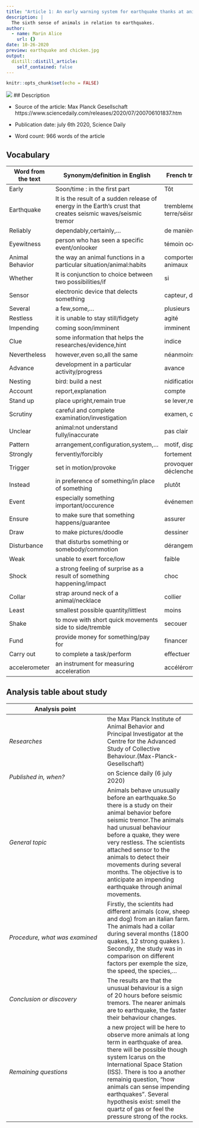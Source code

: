 ```yaml
---
title: "Article 1: An early warning system for earthquake thanks at animals"
description: |
  The sixth sense of animals in relation to earthquakes.
author:
  - name: Marin Alice
    url: {}
date: 10-26-2020
preview: earthquake and chicken.jpg
output:
  distill::distill_article:
    self_contained: false
---
```


```r
knitr::opts_chunk$set(echo = FALSE)
```


![](earthquake and chicken.jpg)
## Description 

* Source of the article: Max Planck Gesellschaft
https://www.sciencedaily.com/releases/2020/07/200706101837.htm 

* Publication date: july 6th 2020, Science Daily

* Word count: 966 words of the article

## Vocabulary

**Word from the text** | **Synonym/definition in English** | **French translation**
-----------------------|-----------------------------------|--------------------------
Early                  |Soon/time : in the first part      |Tôt                       
Earthquake             |It is the result of a sudden release of energy in the Earth's crust that creates seismic waves/seismic tremor                                       |tremblement de terre/séisme
Reliably               |dependably,certainly,...           | de manière fiable                         
Eyewitness             |person who has seen a specific event/onlooker   |témoin occulaire                      
Animal Behavior        |the way an animal functions in a particular situation/animal:habits                              |comportement des animaux
Whether                | It is conjunction to choice between two possibilities/if  |si                  
Sensor                 |electronic device that delects something  |capteur, détecteur
Several                |a few,some,...                     |plusieurs
Restless               |it is unable to stay still/fidgety |agité
Impending              |coming soon/imminent               |imminent
Clue                   |some information that helps the researches/evidence,hint  |indice
Nevertheless           |however,even so,all the same       |néanmoins,toutefois
Advance                |development in a particular activity/progress |avance
Nesting                |bird: build a nest                 |nidification
Account                |report,explanation                 |compte
Stand up               |place upright,remain true          |se lever,relever
Scrutiny               |careful and complete examination/investigation  |examen, contrôle
Unclear                |animal:not understand fully/inaccurate |pas clair
Pattern                |arrangement,configuration,system,... |motif, disposition
Strongly               |fervently/forcibly                 |fortement
Trigger                |set in motion/provoke              |provoquer, déclencher
Instead                |in preference of something/in place of something |plutôt
Event                  |especially something important/occurence |événement
Ensure                 |to make sure that something happens/guarantee |assurer
Draw                   |to make pictures/doodle            |dessiner
Disturbance            |that disturbs something or somebody/commotion |dérangement
Weak                   |unable to exert force/low          |faible
Shock                  |a strong feeling of surprise as a result of something happening/impact |choc
Collar                 |strap around neck of a animal/necklace  |collier
Least                  |smallest possible quantity/littlest  |moins
Shake                  |to move with short quick movements side to side/tremble |secouer
Fund                   |provide money for something/pay for |financer
Carry out              |to complete a task/perform  |effectuer
accelerometer          |an instrument for measuring acceleration | accéléromètre

## Analysis table about study

**Analysis point**            |
------------------------------|---------------------------
*Researches*                  |the Max Planck Institute of Animal Behavior and Principal Investigator at the Centre for the Advanced Study of Collective Behaviour.(Max-Planck-Gesellschaft)
*Published in, when?*         |on Science daily (6 july 2020)
*General topic*               |Animals behave unusually before an earthquake.So there is a study on their animal behavior before seismic tremor.The animals had unusual behaviour before a quake, they were very restless. The scientists attached sensor to the animals to detect their movements during several months. The objective is to anticipate an impending earthquake through animal movements.
*Procedure, what was examined*|Firstly, the scientits had different animals (cow, sheep and dog) from an italian farm. The animals had a collar during several months (1800 quakes, 12 strong quakes ). Secondly, the study was in comparison on different factors per exemple the size, the speed, the species,...
*Conclusion or discovery*     |The results are that the unusual behaviour is a sign of 20 hours before seismic tremors. The nearer animals are to earthquake, the faster their behaviour changes.
*Remaining questions*         | a new project will be here to observe more animals at long term in earthquake of area. there will be possible though system Icarus on the International Space Station (ISS). There is too a another remainig question, "how animals can sense impending earthquakes". Several hypothesis exist: smell the quartz of gas or feel the pressure strong of the rocks.
